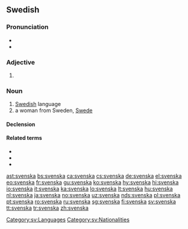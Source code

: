 ==Swedish==

===Pronunciation===
* {{IPA|/svɛnska/|lang=sv}}
* {{audio|Sv-svenska.ogg|audio|lang=sv}}

===Adjective===
{{head|sv|adjective form}}

# {{sv-adj-form-abs-def+pl|svensk}}

===Noun===
{{sv-noun|c}}

# [[Swedish]] language
# a woman from Sweden, [[Swede]]

====Declension====
{{sv-noun-unc-irreg-c|definitions=1}}
{{sv-infl-noun-c-or|svensk|definitions=2}}

====Related terms====
* {{l|sv|fornsvenska}}
* {{l|sv|finlandssvenska}}
* {{l|sv|Svenskunt}}

[[Category:sv:Languages]]
[[Category:sv:Nationalities]]

[[ast:svenska]]
[[bs:svenska]]
[[ca:svenska]]
[[cs:svenska]]
[[de:svenska]]
[[el:svenska]]
[[eo:svenska]]
[[fr:svenska]]
[[gu:svenska]]
[[ko:svenska]]
[[hy:svenska]]
[[hi:svenska]]
[[io:svenska]]
[[it:svenska]]
[[ka:svenska]]
[[lo:svenska]]
[[lt:svenska]]
[[hu:svenska]]
[[nl:svenska]]
[[ja:svenska]]
[[no:svenska]]
[[uz:svenska]]
[[nds:svenska]]
[[pl:svenska]]
[[pt:svenska]]
[[ro:svenska]]
[[ru:svenska]]
[[sg:svenska]]
[[fi:svenska]]
[[sv:svenska]]
[[tt:svenska]]
[[tr:svenska]]
[[zh:svenska]]